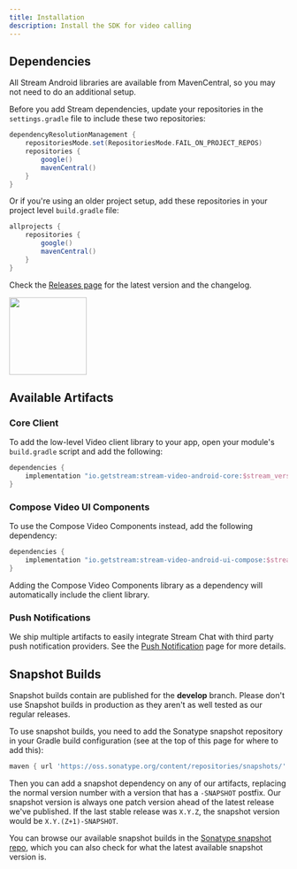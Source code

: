 ```yaml
---
title: Installation
description: Install the SDK for video calling
---
```


## Dependencies

All Stream Android libraries are available from MavenCentral, so you may not need to do an additional setup.

Before you add Stream dependencies, update your repositories in the `settings.gradle` file to include these two repositories:

```gradle
dependencyResolutionManagement {
    repositoriesMode.set(RepositoriesMode.FAIL_ON_PROJECT_REPOS)
    repositories {
        google()
        mavenCentral()
    }
}
```

Or if you're using an older project setup, add these repositories in your project level `build.gradle` file:

```groovy
allprojects {
    repositories {
        google()
        mavenCentral()
    }
}
```

Check the [Releases page](https://github.com/GetStream/stream-video-android/releases) for the latest version and the changelog.

<img src="https://img.shields.io/maven-central/v/io.getstream/stream-video-android-core.svg?label=Maven%20Central" width="140"/>

## Available Artifacts

### Core Client
To add the low-level Video client library to your app, open your module's `build.gradle` script and add the following:

```groovy
dependencies {
    implementation "io.getstream:stream-video-android-core:$stream_version"
}
```

### Compose Video UI Components
To use the Compose Video Components instead, add the following dependency:

```groovy
dependencies {
    implementation "io.getstream:stream-video-android-ui-compose:$stream_version"
}
```

Adding the Compose Video Components library as a dependency will automatically include the client library.

### Push Notifications

We ship multiple artifacts to easily integrate Stream Chat with third party push notification providers. See the [Push Notification](../06-advanced/02-push-notifications/01-overview.mdx) page for more details.

## Snapshot Builds

Snapshot builds contain are published for the **develop** branch.
Please don't use Snapshot builds in production as they aren't as well tested as our regular releases.

To use snapshot builds, you need to add the Sonatype snapshot repository in your Gradle build configuration (see at the top of this page for where to add this):

```groovy
maven { url 'https://oss.sonatype.org/content/repositories/snapshots/' }
```

Then you can add a snapshot dependency on any of our artifacts, replacing the normal version number with a version that has a `-SNAPSHOT` postfix. Our snapshot version is always one patch version ahead of the latest release we've published. If the last stable release was `X.Y.Z`, the snapshot version would be `X.Y.(Z+1)-SNAPSHOT`.

You can browse our available snapshot builds in the [Sonatype snapshot repo](https://oss.sonatype.org/content/repositories/snapshots/io/getstream/stream-video-android-core/), which you can also check for what the latest available snapshot version is.
